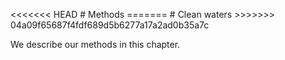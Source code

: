 <<<<<<< HEAD
# Methods
=======
# Clean waters
>>>>>>> 04a09f65687f4fdf689d5b6277a17a2ad0b35a7c

We describe our methods in this chapter.

